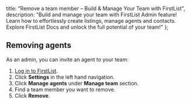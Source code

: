 
<meta name="og:title" content="Remove an agent from FirstList as an Admin." />
<meta name="og:description" content="Effortlessly manage your team & streamline communication. Learn how FirstList Admin feature empower team and brokerage admins to create listings, manage agents and contacts. Explore FirstList Docs!"/>

  title: "Remove a team member – Build & Manage Your Team with FirstList",
  description: "Build and manage your team with FirstList Admin feature! Learn how to effortlessly create listings, manage agents and contacts. Explore FirstList Docs and unlock the full potential of your team!"
};

<HeroPattern />

## Removing agents

As an admin, you can invite an agent to your team:

1. <a href="https://app.firstlist.com/login" target="_blank">Log in to FirstList</a>.
1. Click **Settings** in the left hand navigation.
1. Click **Manage agents** under **Manage team** section.
1. Find a team member you want to remove.
1. Click **Remove**.
